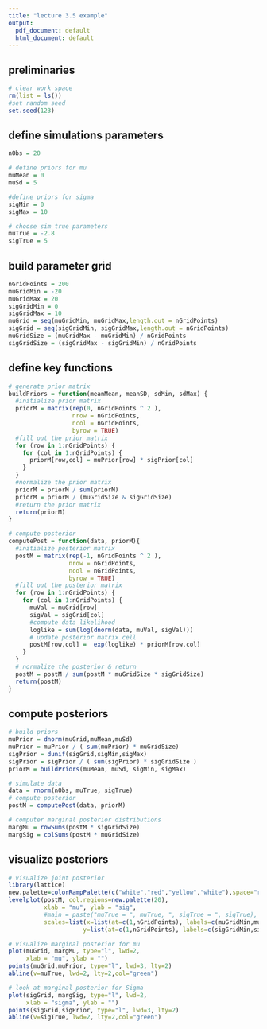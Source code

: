 ```yaml
---
title: "lecture 3.5 example"
output:
  pdf_document: default
  html_document: default
---
```


## preliminaries
```r
# clear work space
rm(list = ls())
#set random seed
set.seed(123)
```

## define simulations parameters
```r
nObs = 20

# define priors for mu
muMean = 0 
muSd = 5

#define priors for sigma
sigMin = 0 
sigMax = 10

# choose sim true parameters
muTrue = -2.8
sigTrue = 5
```

## build parameter grid
```r
nGridPoints = 200
muGridMin = -20
muGridMax = 20
sigGridMin = 0
sigGridMax = 10
muGrid = seq(muGridMin, muGridMax,length.out = nGridPoints)
sigGrid = seq(sigGridMin, sigGridMax,length.out = nGridPoints)
muGridSize = (muGridMax - muGridMin) / nGridPoints
sigGridSize = (sigGridMax - sigGridMin) / nGridPoints
```

## define key functions
```r
# generate prior matrix
buildPriors = function(meanMean, meanSD, sdMin, sdMax) {
  #initialize prior matrix
  priorM = matrix(rep(0, nGridPoints ^ 2 ),
                  nrow = nGridPoints,
                  ncol = nGridPoints,
                  byrow = TRUE)
  #fill out the prior matrix
  for (row in 1:nGridPoints) {
    for (col in 1:nGridPoints) {
      priorM[row,col] = muPrior[row] * sigPrior[col]
    }
  }
  #normalize the prior matrix
  priorM = priorM / sum(priorM)
  priorM = priorM / (muGridSize & sigGridSize)
  #return the prior matrix
  return(priorM)
}

# compute posterior
computePost = function(data, priorM){
  #initialize posterior matrix
  postM = matrix(rep(-1, nGridPoints ^ 2 ),
                 nrow = nGridPoints,
                 ncol = nGridPoints,
                 byrow = TRUE)
  #fill out the posterior matrix
  for (row in 1:nGridPoints) {
    for (col in 1:nGridPoints) {
      muVal = muGrid[row]
      sigVal = sigGrid[col]
      #compute data likelihood
      loglike = sum(log(dnorm(data, muVal, sigVal)))
      # update posterior matrix cell
      postM[row,col] =  exp(loglike) * priorM[row,col]
    }
  }
  # normalize the posterior & return
  postM = postM / sum(postM * muGridSize * sigGridSize)
  return(postM)
}
```

## compute posteriors

```r
# build priors
muPrior = dnorm(muGrid,muMean,muSd)
muPrior = muPrior / ( sum(muPrior) * muGridSize)
sigPrior = dunif(sigGrid,sigMin,sigMax)
sigPrior = sigPrior / ( sum(sigPrior) * sigGridSize )
priorM = buildPriors(muMean, muSd, sigMin, sigMax)

# simulate data
data = rnorm(nObs, muTrue, sigTrue)
# compute posterior
postM = computePost(data, priorM)

# computer marginal posterior distributions
margMu = rowSums(postM * sigGridSize)
margSig = colSums(postM * muGridSize)
```

## visualize posteriors
```r
# visualize joint posterior
library(lattice)
new.palette=colorRampPalette(c("white","red","yellow","white"),space="rgb")
levelplot(postM, col.regions=new.palette(20),
          xlab = "mu", ylab = "sig",
          #main = paste("muTrue = ", muTrue, ", sigTrue = ", sigTrue),
          scales=list(x=list(at=c(1,nGridPoints), labels=c(muGridMin,muGridMax)),
                     y=list(at=c(1,nGridPoints), labels=c(sigGridMin,sigGridMax))))
```

```r
# visualize marginal posterior for mu
plot(muGrid, margMu, type="l", lwd=2,
     xlab = "mu", ylab = "")
points(muGrid,muPrior, type="l", lwd=3, lty=2)
abline(v=muTrue, lwd=2, lty=2,col="green")

```

```r
# look at marginal posterior for Sigma
plot(sigGrid, margSig, type="l", lwd=2,
     xlab = "sigma", ylab = "")
points(sigGrid,sigPrior, type="l", lwd=3, lty=2)
abline(v=sigTrue, lwd=2, lty=2,col="green")
```

